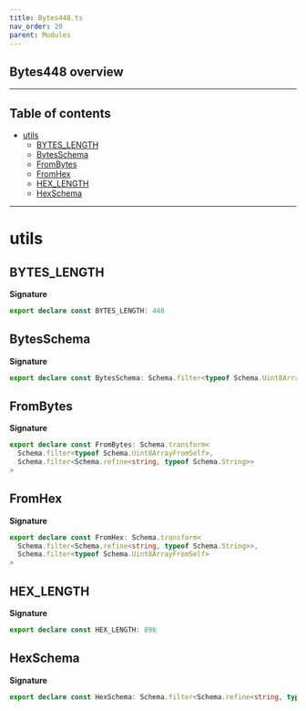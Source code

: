 ```yaml
---
title: Bytes448.ts
nav_order: 20
parent: Modules
---
```


## Bytes448 overview

---

<h2 className="text-delta">Table of contents</h2>

- [utils](#utils)
  - [BYTES_LENGTH](#bytes_length)
  - [BytesSchema](#bytesschema)
  - [FromBytes](#frombytes)
  - [FromHex](#fromhex)
  - [HEX_LENGTH](#hex_length)
  - [HexSchema](#hexschema)

---

# utils

## BYTES_LENGTH

**Signature**

```ts
export declare const BYTES_LENGTH: 448
```

## BytesSchema

**Signature**

```ts
export declare const BytesSchema: Schema.filter<typeof Schema.Uint8ArrayFromSelf>
```

## FromBytes

**Signature**

```ts
export declare const FromBytes: Schema.transform<
  Schema.filter<typeof Schema.Uint8ArrayFromSelf>,
  Schema.filter<Schema.refine<string, typeof Schema.String>>
>
```

## FromHex

**Signature**

```ts
export declare const FromHex: Schema.transform<
  Schema.filter<Schema.refine<string, typeof Schema.String>>,
  Schema.filter<typeof Schema.Uint8ArrayFromSelf>
>
```

## HEX_LENGTH

**Signature**

```ts
export declare const HEX_LENGTH: 896
```

## HexSchema

**Signature**

```ts
export declare const HexSchema: Schema.filter<Schema.refine<string, typeof Schema.String>>
```
